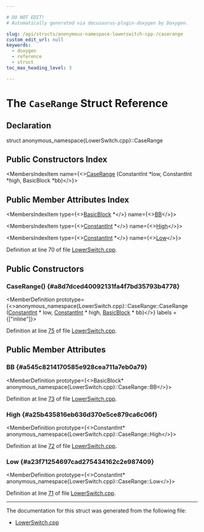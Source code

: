 ```yaml
---

# DO NOT EDIT!
# Automatically generated via docusaurus-plugin-doxygen by Doxygen.

slug: /api/structs/anonymous-namespace-lowerswitch-cpp-/caserange
custom_edit_url: null
keywords:
  - doxygen
  - reference
  - struct
toc_max_heading_level: 3

---
```





# The `CaseRange` Struct Reference

<DoxygenPage pluginConfig={pluginConfig}>



## Declaration

<CodeBlock>struct anonymous_namespace{LowerSwitch.cpp}::CaseRange</CodeBlock>

## Public Constructors Index

<MembersIndex>

<MembersIndexItem
  name={<><a href="#a8d7dced40092131fa4f7bd35793b4778">CaseRange</a> (ConstantInt &#42;low, ConstantInt &#42;high, BasicBlock &#42;bb)</>}>
</MembersIndexItem>

</MembersIndex>

## Public Member Attributes Index

<MembersIndex>

<MembersIndexItem
  type={<><a href="/docs/api/classes/llvm/basicblock">BasicBlock</a> &#42;</>}
  name={<><a href="#a545c8214170585e928cea711a7eb0a79">BB</a></>}>
</MembersIndexItem>

<MembersIndexItem
  type={<><a href="/docs/api/classes/llvm/constantint">ConstantInt</a> &#42;</>}
  name={<><a href="#a25b435816eb636d370e5ce879ca6c06f">High</a></>}>
</MembersIndexItem>

<MembersIndexItem
  type={<><a href="/docs/api/classes/llvm/constantint">ConstantInt</a> &#42;</>}
  name={<><a href="#a23f71254697cad275434162c2e987409">Low</a></>}>
</MembersIndexItem>

</MembersIndex>


Definition at line 70 of file <a href="/docs/api/files/lib/lib/transforms/lib/transforms/utils/lowerswitch-cpp">LowerSwitch.cpp</a>.

<SectionDefinition>

## Public Constructors

### CaseRange() {#a8d7dced40092131fa4f7bd35793b4778}

<MemberDefinition
  prototype={<>anonymous&#95;namespace&#123;LowerSwitch.cpp&#125;::CaseRange::CaseRange (<a href="/docs/api/classes/llvm/constantint">ConstantInt</a> &#42; low, <a href="/docs/api/classes/llvm/constantint">ConstantInt</a> &#42; high, <a href="/docs/api/classes/llvm/basicblock">BasicBlock</a> &#42; bb)</>}
  labels = {["inline"]}>

Definition at line <a href="/docs/api/files/lib/lib/transforms/lib/transforms/utils/lowerswitch-cpp/#l00075">75</a> of file <a href="/docs/api/files/lib/lib/transforms/lib/transforms/utils/lowerswitch-cpp">LowerSwitch.cpp</a>.
</MemberDefinition>

</SectionDefinition>

<SectionDefinition>

## Public Member Attributes

### BB {#a545c8214170585e928cea711a7eb0a79}

<MemberDefinition
  prototype={<>BasicBlock&#42; anonymous&#95;namespace&#123;LowerSwitch.cpp&#125;::CaseRange::BB</>}>

Definition at line <a href="/docs/api/files/lib/lib/transforms/lib/transforms/utils/lowerswitch-cpp/#l00073">73</a> of file <a href="/docs/api/files/lib/lib/transforms/lib/transforms/utils/lowerswitch-cpp">LowerSwitch.cpp</a>.
</MemberDefinition>

### High {#a25b435816eb636d370e5ce879ca6c06f}

<MemberDefinition
  prototype={<>ConstantInt&#42; anonymous&#95;namespace&#123;LowerSwitch.cpp&#125;::CaseRange::High</>}>

Definition at line <a href="/docs/api/files/lib/lib/transforms/lib/transforms/utils/lowerswitch-cpp/#l00072">72</a> of file <a href="/docs/api/files/lib/lib/transforms/lib/transforms/utils/lowerswitch-cpp">LowerSwitch.cpp</a>.
</MemberDefinition>

### Low {#a23f71254697cad275434162c2e987409}

<MemberDefinition
  prototype={<>ConstantInt&#42; anonymous&#95;namespace&#123;LowerSwitch.cpp&#125;::CaseRange::Low</>}>

Definition at line <a href="/docs/api/files/lib/lib/transforms/lib/transforms/utils/lowerswitch-cpp/#l00071">71</a> of file <a href="/docs/api/files/lib/lib/transforms/lib/transforms/utils/lowerswitch-cpp">LowerSwitch.cpp</a>.
</MemberDefinition>

</SectionDefinition>

<hr/>

The documentation for this struct was generated from the following file:

<ul>
<li><a href="/docs/api/files/lib/lib/transforms/lib/transforms/utils/lowerswitch-cpp">LowerSwitch.cpp</a></li>
</ul>

</DoxygenPage>
